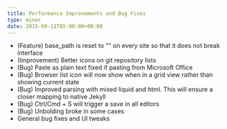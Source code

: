 ```yaml
---
title: Performance Improvements and Bug Fixes
type: minor
date: 2015-09-11T05:00:00+00:00
---
```


* (Feature) base_path is reset to "" on every site so that it does not break interface
* (Improvement) Better icons on git repository lists
* (Bug) Paste as plain text fixed if pasting from Microsoft Office
* (Bug) Browser list icon will now show when in a grid view rather than showing current state
* (Bug) Improved parsing with mixed liquid and html. This will ensure a closer mapping to native Jekyll
* (Bug) Ctrl/Cmd + S will trigger a save in all editors
* (Bug) Unbolding broke in some cases
* General bug fixes and UI tweaks